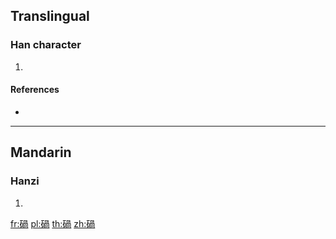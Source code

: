 {{character info/new}}
==Translingual==

===Han character===
{{Han char|rn=112|rad=石|as=09|sn=14|four=17627|canj=MRBBR}}

# {{defn|Han|sort=石09}}

====References====
* {{Han ref|kx=0832.340|dkj=24323|dj=1249.200|hdz=42443.070|uh=78A2|ud=30882|bh=E2F6|bd=58102}}

----

==Mandarin==

===Hanzi===
{{cmn-hanzi|pin=[[kè]] ([[ke4]]), [[tuó]] ([[tuo2]]), [[yà]] ([[ya4]])|wg=k'o<sup>4</sup>, t'o<sup>2</sup>, ya<sup>4</sup>}}

# {{defn|lang=cmn|sort=石09}}

[[fr:碢]]
[[pl:碢]]
[[th:碢]]
[[zh:碢]]